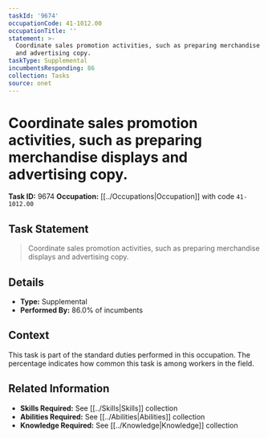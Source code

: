 ```yaml
---
taskId: '9674'
occupationCode: 41-1012.00
occupationTitle: ''
statement: >-
  Coordinate sales promotion activities, such as preparing merchandise displays
  and advertising copy.
taskType: Supplemental
incumbentsResponding: 86
collection: Tasks
source: onet
---
```

# Coordinate sales promotion activities, such as preparing merchandise displays and advertising copy.

**Task ID:** 9674
**Occupation:** [[../Occupations|Occupation]] with code `41-1012.00`

## Task Statement

> Coordinate sales promotion activities, such as preparing merchandise displays and advertising copy.

## Details

- **Type:** Supplemental
- **Performed By:** 86.0% of incumbents

## Context

This task is part of the standard duties performed in this occupation. The percentage indicates how common this task is among workers in the field.

## Related Information

- **Skills Required:** See [[../Skills|Skills]] collection
- **Abilities Required:** See [[../Abilities|Abilities]] collection
- **Knowledge Required:** See [[../Knowledge|Knowledge]] collection
